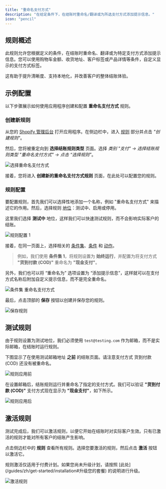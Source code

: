 ```yaml
---
title: "重命名支付方式"
description: "在给定条件下，在结账时重命名/翻译或为所选支付方式添加提示信息。"
icon: "pencil"
---
```


## 规则概述

此规则允许您根据定义的条件，在结账时重命名、翻译或为特定支付方式添加提示信息。您可以使用购物车金额、收货地址、客户标签或产品详情等条件，自定义显示的支付方式标签。

这有助于提升清晰度、支持本地化，并改善客户的整体结账体验。

## 示例配置

以下步骤展示如何使用应用程序创建和配置 **重命名支付方式** 规则。

### 创建新规则

从您的 [Shopify 管理后台](/guides/zh/get-started/installation#前往应用) 打开应用程序。在侧边栏中，进入 [规则](/guides/zh/get-started/quickstart#创建示例规则) 部分并点击 _"创建规则"_。

然后，您将被重定向到 **选择结账规则类型** 页面。选择 _类别 "支付" → 选择结账规则类型 "重命名支付方式" → 点击 “选择规则”_。

<img
  src="/images/essentials/payment/select-rename-payment-methods.webp"
  alt="选择重命名支付方式"
/>

接着，您将进入 **创建新的重命名支付方式规则** 页面，在此处可以配置您的规则。

### 规则配置

要配置规则，首先我们可以选择性地添加一个名称，例如 "重命名支付方式" 来描述它的作用。然后，选择规则 [地位](/guides/zh/get-started/concepts#地位)：测试中、启用或停用。

这里我们选择 **测试中** 地位，这样我们可以快速测试规则，而不会影响实际客户的结账。

<img
  src="/images/essentials/payment/rule-configure-1-rename-payment-methods.webp"
  alt="规则配置 1"
/>

接着，在同一页面上，选择相关的 [条件集](/guides/zh/get-started/concepts#条件集)、[条件](/guides/zh/get-started/concepts#条件（“何时”）) 和 [动作](/guides/zh/get-started/concepts#动作（“做什么”）)。

> 例如，我们使用 **条件集 1**，将规则设置为 **始终运行**，并配置为将支付方式 **"货到付款 (COD)"** 重命名为 **"现金支付"**。

另外，我们也可以将 “重命名为” 选项设置为 “添加提示信息”，这样就可以在支付方式名称后附加自定义提示信息，而不是完全重命名。

<img
  src="/images/essentials/payment/condition-set-rename-payment-methods.webp"
  alt="条件集 重命名支付方式"
/>

最后，点击顶部的 <b>保存</b> 按钮以创建并保存您的规则。

<img src="/images/shared/save-rule.webp" alt="保存规则" />

## 测试规则

由于规则设置为测试地位，我们必须使用 `test@testing.com` 作为邮箱，而不是实际邮箱，在结账时运行规则。

<Warning>
  下图显示了在使用测试邮箱地址 <b>之前</b> 的结账页面。请注意支付方式 货到付款 (COD) 还没有被重命名。
</Warning>

<img
  src="/images/essentials/payment/before-rule-apply-payment-methods.webp"
  alt="规则应用前"
/>

在设置邮箱后，结账规则运行并重命名了指定的支付方式。我们可以验证 **"货到付款 (COD)"** 支付方式现在显示为 **"现金支付"**，如下所示。

<img
  src="/images/essentials/payment/after-rule-apply-rename-payment-methods.webp"
  alt="规则应用后"
/>

## 激活规则

测试完成后，我们可以激活规则，以便它开始在结账时对实际客户生效。只有已激活的规则才能对所有客户的结账产生影响。

点击侧边栏中的 **规则** 查看所有规则。选择您要激活的规则，然后点击 **激活** 按钮以激活它。

<Warning>
  规则激活仅适用于付费计划。如果您尚未升级计划，请按照
  [此处](/guides/zh/get-started/installation#升级您的套餐) 的说明进行升级。
</Warning>

<img
  src="/images/essentials/payment/activate-the-rule-rename-payment-methods.webp"
  alt="激活规则"
/>
